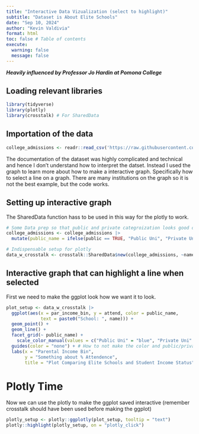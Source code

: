 ```yaml
---
title: "Interactive Data Vizualization (select to highlight)"
subtitle: "Dataset is About Elite Schools"
date: "Sep 10, 2024"
author: "Kevin Valdivia"
format: html
toc: false # Table of contents
execute: 
  warning: false
  message: false
---
```

***Heavily influenced by Professor Jo Hardin at Pomona College***


## Loading relevant libraries
```r
library(tidyverse)
library(plotly)
library(crosstalk) # For SharedData
```


## Importation of the data

```r
college_admissions <- readr::read_csv('https://raw.githubusercontent.com/rfordatascience/tidytuesday/master/data/2024/2024-09-10/college_admissions.csv')
```

::: {.callout-tip title="Disclaimer"}
The documentation of the dataset was highly complicated and technical and hence I don't understand how to interpret the datset. Instead I used the graph to learn more about how to make a interactive graph. Specifically how to select a line on a graph. There are many institutions on the graph so it is not the best example, but the code works.
:::

## Setting up interactive graph

::: {.callout-note title="Plotly & Crosstalk::SharedData"}
The SharedData function hass to be used in this way for the plotly to work.
:::

```r
# Some Data prep so that public and private categroization looks good on the graph
college_admissions <- college_admissions |>
  mutate(public_name = ifelse(public == TRUE, "Public Uni", "Private Uni"))

# Indispensable setup for plotly
data_w_crosstalk <- crosstalk::SharedData$new(college_admissions, ~name)
```


## Interactive graph that can highlight a line when selected

First we need to make the ggplot look how we want it to look.
```r
plot_setup <- data_w_crosstalk |> 
  ggplot(aes(x = par_income_bin, y = attend, color = public_name,
             text = paste0("School: ", name))) +
  geom_point() +
  geom_line() +
  facet_grid(~ public_name) +
    scale_color_manual(values = c("Public Uni" = "blue", "Private Uni" = "red")) +  # Custom colors
  guides(color = "none") + # How to not make the color and public/private appear
  labs(x = "Parental Income Bin",
       y = "Something about % Attendence",
       title = "Plot Comparing Elite Schools and Student Income Status")
```

# Plotly Time
Now we can use the plotly to make the ggplot saved interactive (remember crosstalk should have been used before making the ggplot)

```r
plotly_setup <- plotly::ggplotly(plot_setup, tooltip = "text")
plotly::highlight(plotly_setup, on = "plotly_click")
```

